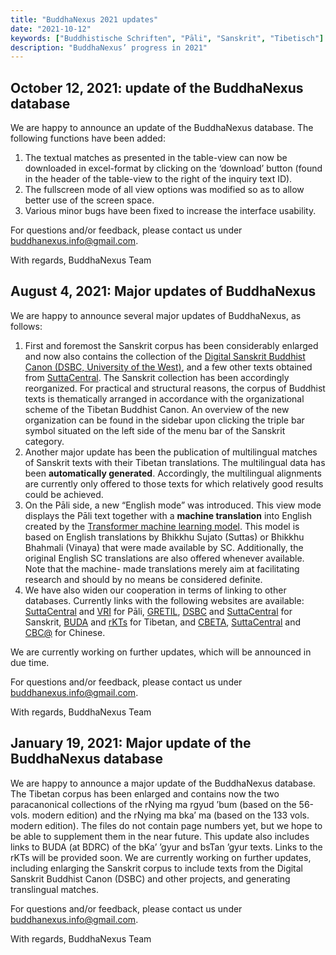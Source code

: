```yaml
---
title: "BuddhaNexus 2021 updates"
date: "2021-10-12"
keywords: ["Buddhistische Schriften", "Pāli", "Sanskrit", "Tibetisch"]
description: "BuddhaNexus’ progress in 2021"
---
```


## October 12, 2021: update of the BuddhaNexus database

We are happy to announce an update of the BuddhaNexus database. The following functions have been added:

1.  The textual matches as presented in the table-view can now be downloaded in excel-format by clicking on the ‘download’ button (found in the header of the table-view to the right of the inquiry text ID).
2.  The fullscreen mode of all view options was modified so as to allow better use of the screen space.
3.  Various minor bugs have been fixed to increase the interface usability.

For questions and/or feedback, please contact us under [buddhanexus.info@gmail.com](mailto:buddhanexus.info@gmail.com).

With regards,
BuddhaNexus Team

## August 4, 2021: Major updates of BuddhaNexus

We are happy to announce several major updates of BuddhaNexus, as follows:

1.  First and foremost the Sanskrit corpus has been considerably enlarged and now also contains the collection of the [Digital Sanskrit Buddhist Canon (DSBC, University of the West)](http://www.dsbcproject.org), and a few other texts obtained from [SuttaCentral](https://suttacentral.net). The Sanskrit collection has been accordingly reorganized. For practical and structural reasons, the corpus of Buddhist texts is thematically arranged in accordance with the organizational scheme of the Tibetan Buddhist Canon. An overview of the new organization can be found in the sidebar upon clicking the triple bar symbol situated on the left side of the menu bar of the Sanskrit category.
2.  Another major update has been the publication of multilingual matches of Sanskrit texts with their Tibetan translations. The multilingual data has been **automatically generated**. Accordingly, the multilingual alignments are currently only offered to those texts for which relatively good results could be achieved.
3.  On the Pāli side, a new “English mode” was introduced. This view mode displays the Pāli text together with a **machine translation** into English created by the [Transformer machine learning model](https://github.com/tensorflow/tensor2tensor). This model is based on English translations by Bhikkhu Sujato (Suttas) or Bhikkhu Bhahmali (Vinaya) that were made available by SC. Additionally, the original English SC translations are also offered whenever available. Note that the machine- made translations merely aim at facilitating research and should by no means be considered definite.
4.  We have also widen our cooperation in terms of linking to other databases. Currently links with the following websites are available: [SuttaCentral](https://suttacentral.net) and [VRI](https://tipitaka.org/) for Pāli, [GRETIL](http://gretil.sub.uni-goettingen.de/gretil.html), [DSBC](http://www.dsbcproject.org) and [SuttaCentral](https://suttacentral.net) for Sanskrit, [BUDA](https://www.bdrc.io/buda-archive/) and [rKTs](https://www.istb.univie.ac.at/kanjur/rktsneu/sub/index.php) for Tibetan, and [CBETA](https://cbeta.org), [SuttaCentral](https://suttacentral.net) and [CBC@](https://dazangthings.nz/cbc/) for Chinese.

We are currently working on further updates, which will be announced in due time.

For questions and/or feedback, please contact us under [buddhanexus.info@gmail.com](mailto:buddhanexus.info@gmail.com).

With regards,
BuddhaNexus Team

## January 19, 2021: Major update of the BuddhaNexus database

We are happy to announce a major update of the BuddhaNexus database. The Tibetan corpus has been enlarged and contains now the two paracanonical collections of the rNying ma rgyud ’bum (based on the 56-vols. modern edition) and the rNying ma bka’ ma (based on the 133 vols. modern edition). The files do not contain page numbers yet, but we hope to be able to supplement them in the near future.
This update also includes links to BUDA (at BDRC) of the bKa’ ’gyur and bsTan ’gyur texts. Links to the rKTs will be provided soon.
We are currently working on further updates, including enlarging the Sanskrit corpus to include texts from the Digital Sanskrit Buddhist Canon (DSBC) and other projects, and generating translingual matches.

For questions and/or feedback, please contact us under [buddhanexus.info@gmail.com](mailto:buddhanexus.info@gmail.com).

With regards,
BuddhaNexus Team
